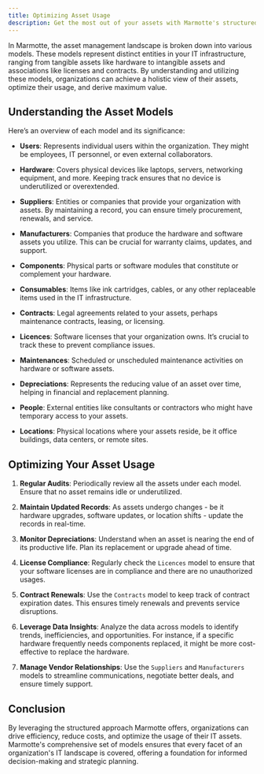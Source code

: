 ```yaml
---
title: Optimizing Asset Usage
description: Get the most out of your assets with Marmotte's structured approach.
---
```


In Marmotte, the asset management landscape is broken down into various models. These models represent distinct entities in your IT infrastructure, ranging from tangible assets like hardware to intangible assets and associations like licenses and contracts. By understanding and utilizing these models, organizations can achieve a holistic view of their assets, optimize their usage, and derive maximum value.

## Understanding the Asset Models

Here’s an overview of each model and its significance:

- **Users**: Represents individual users within the organization. They might be employees, IT personnel, or even external collaborators.

- **Hardware**: Covers physical devices like laptops, servers, networking equipment, and more. Keeping track ensures that no device is underutilized or overextended.

- **Suppliers**: Entities or companies that provide your organization with assets. By maintaining a record, you can ensure timely procurement, renewals, and service.

- **Manufacturers**: Companies that produce the hardware and software assets you utilize. This can be crucial for warranty claims, updates, and support.

- **Components**: Physical parts or software modules that constitute or complement your hardware.

- **Consumables**: Items like ink cartridges, cables, or any other replaceable items used in the IT infrastructure.

- **Contracts**: Legal agreements related to your assets, perhaps maintenance contracts, leasing, or licensing.

- **Licences**: Software licenses that your organization owns. It’s crucial to track these to prevent compliance issues.

- **Maintenances**: Scheduled or unscheduled maintenance activities on hardware or software assets.

- **Depreciations**: Represents the reducing value of an asset over time, helping in financial and replacement planning.

- **People**: External entities like consultants or contractors who might have temporary access to your assets.

- **Locations**: Physical locations where your assets reside, be it office buildings, data centers, or remote sites.

## Optimizing Your Asset Usage

1. **Regular Audits**: Periodically review all the assets under each model. Ensure that no asset remains idle or underutilized.

2. **Maintain Updated Records**: As assets undergo changes - be it hardware upgrades, software updates, or location shifts - update the records in real-time.

3. **Monitor Depreciations**: Understand when an asset is nearing the end of its productive life. Plan its replacement or upgrade ahead of time.

4. **License Compliance**: Regularly check the `Licences` model to ensure that your software licenses are in compliance and there are no unauthorized usages.

5. **Contract Renewals**: Use the `Contracts` model to keep track of contract expiration dates. This ensures timely renewals and prevents service disruptions.

6. **Leverage Data Insights**: Analyze the data across models to identify trends, inefficiencies, and opportunities. For instance, if a specific hardware frequently needs components replaced, it might be more cost-effective to replace the hardware.

7. **Manage Vendor Relationships**: Use the `Suppliers` and `Manufacturers` models to streamline communications, negotiate better deals, and ensure timely support.

## Conclusion

By leveraging the structured approach Marmotte offers, organizations can drive efficiency, reduce costs, and optimize the usage of their IT assets. Marmotte's comprehensive set of models ensures that every facet of an organization's IT landscape is covered, offering a foundation for informed decision-making and strategic planning.
